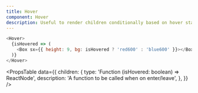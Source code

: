 ```yaml
---
title: Hover
component: Hover
description: Useful to render children conditionally based on hover state.
---
```


```js live removeFragment
<Hover>
  {isHovered => (
    <Box sx={{ height: 9, bg: isHovered ? 'red600' : 'blue600' }}></Box>
  )}
</Hover>
```

<PropsTable
  data={{
    children: {
      type: 'Function (isHovered: boolean) => ReactNode',
      description: 'A function to be called when on enter/leave',
    },
  }}
/>
